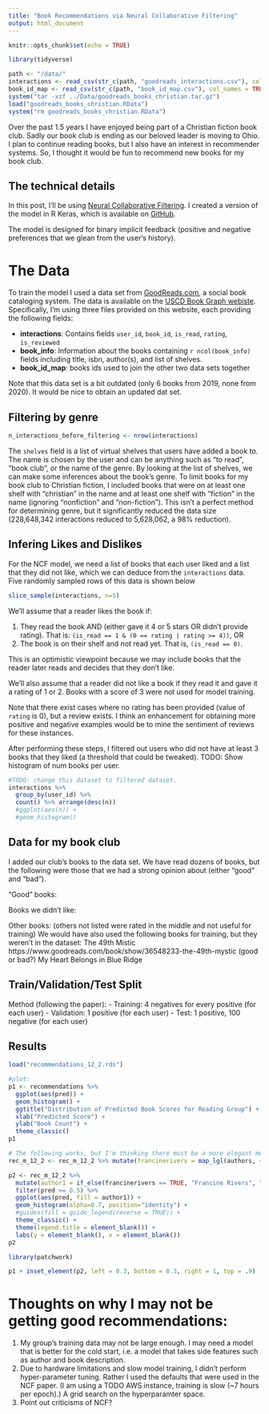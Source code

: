 ```yaml
---
title: "Book Recommendations via Neural Collaborative Filtering"
output: html_document
---
```


```r
knitr::opts_chunk$set(echo = TRUE)
```

```r
library(tidyverse)
```


```r
path <- "/data/"
interactions <- read_csv(str_c(path, "goodreads_interactions.csv"), col_names = TRUE)
book_id_map <- read_csv(str_c(path, "book_id_map.csv"), col_names = TRUE) # Need for linking to book info dataset
system("tar -xzf ../Data/goodreads_books_christian.tar.gz")
load("goodreads_books_christian.RData")
system("rm goodreads_books_christian.RData")

```


Over the past 1.5 years I have enjoyed being part of a Christian fiction book club. 
Sadly our book club is ending as our beloved leader is moving to Ohio. I plan to continue reading books, but 
I also have an interest in recommender systems. So, I thought it would be fun to recommend new books for my book club. 

## The technical details

In this post, I'll be using [Neural Collaborative Filtering](https://dl.acm.org/doi/10.1145/3038912.3052569). I created a version of the model in R Keras, which is available on [GitHub](https://github.com/AmandaRP/NeuralCollaborativeFiltering).

The model is designed for binary implicit feedback (positive and negative preferences that we glean from the user's history).


# The Data

To train the model I used a data set from [GoodReads.com](https://en.wikipedia.org/wiki/Goodreads), a social book cataloging system. The data is available on the [USCD Book Graph webiste](https://sites.google.com/eng.ucsd.edu/ucsdbookgraph). Specifically, I'm using three files provided on this website, each providing the following fields:

* **interactions**: Contains fields `user_id`, `book_id`, `is_read`, `rating`, `is_reviewed`
* **book_info**: Information about the books containing `r ncol(book_info)` fields including title, isbn, author(s), and list of shelves. 
* **book_id_map**: books ids used to join the other two data sets together

Note that this data set is a bit outdated (only 6 books from 2019, none from 2020). It would be nice to obtain an updated dat set. 


## Filtering by genre

```r
n_interactions_before_filtering <- nrow(interactions)
```


The `shelves` field is a list of virtual shelves that users have added a book to. The name is chosen by the user and can be anything such as "to read", "book club", or the name of the genre. By looking at the list of shelves, we can make some inferences about the book's genre. To limit books for my book club to Christian fiction, I included books that were on at least one shelf with "christian" in the name and at least one shelf with "fiction" in the name (ignoring "nonfiction" and "non-fiction"). This isn't a perfect method for determining genre, but it significantly reduced the data size (228,648,342 interactions reduced to 5,628,062, a 98% reduction).   


## Infering Likes and Dislikes

For the NCF model, we need a list of books that each user liked and a list that they did not like, which we can deduce from the `interactions` data. Five randomly sampled rows of this data is shown below

```r
slice_sample(interactions, n=5)
```

We'll assume that a reader likes the book if:

1. They read the book AND (either gave it 4 or 5 stars OR didn't provide rating). That is:
`(is_read == 1 & (0 == rating | rating >= 4))`, OR
2. The book is on their shelf and not read yet. That is, `(is_read == 0)`.

This is an optimistic viewpoint because we may include books that the reader later reads and decides that they don't like. 

We'll also assume that a reader did not like a book if they read it and gave it a rating of 1 or 2. Books with a score of 3 were not used for model training. 

Note that there exist cases where no rating has been provided (value of `rating` is 0), but a review exists. I think an enhancement for obtaining more positive and negative examples would be to mine the sentiment of reviews for these instances.

After performing these steps, I filtered out users who did not have at least 3 books that they liked (a threshold that could be tweaked). TODO: Show histogram of num books per user.


```r
#TODO: change this dataset to filtered dataset.
interactions %>% 
  group_by(user_id) %>%
  count() %>% arrange(desc(n))
  #ggplot(aes(n)) + 
  #geom_histogram()
```


## Data for my book club

I added our club's books to the data set. We have read dozens of books, but the following were those that we had a strong opinion about (either "good" and "bad").


"Good" books:

Books we didn't like:


Other books: 
(others not listed were rated in the middle and not useful for training)
We would have also used the following books for training, but they weren't in the dataset:
The 49th Mistic https://www.goodreads.com/book/show/36548233-the-49th-mystic (good or bad?)
My Heart Belongs in Blue Ridge

## Train/Validation/Test Split


Method (following the paper):
- Training: 4 negatives for every positive (for each user)
- Validation: 1 positive (for each user) 
- Test: 1 positive, 100 negative (for each user)


## Results

```r
load("recommendations_12_2.rds")

#plot:
p1 <- recommendations %>% 
  ggplot(aes(pred)) + 
  geom_histogram() + 
  ggtitle("Distribution of Predicted Book Scores for Reading Group") + 
  xlab("Predicted Score") +
  ylab("Book Count") + 
  theme_classic()
p1

```

```r
# The following works, but I'm thinking there must be a more elegant method.
rec_m_12_2 <- rec_m_12_2 %>% mutate(francinerivers = map_lgl(authors, ~filter(., author_id == 6492) %>% nrow() > 0)) 

```

```r
p2 <- rec_m_12_2 %>% 
  mutate(author1 = if_else(francinerivers == TRUE, "Francine Rivers", "Other")) %>%
  filter(pred >= 0.5) %>%
  ggplot(aes(pred, fill = author1)) +
  geom_histogram(alpha=0.7, position="identity") + 
  #guides(fill = guide_legend(reverse = TRUE)) +
  theme_classic() + 
  theme(legend.title = element_blank()) + 
  labs(y = element_blank(), x = element_blank())
p2
```

```r
library(patchwork)

p1 + inset_element(p2, left = 0.3, bottom = 0.3, right = 1, top = .9)
```


  

# Thoughts on why I may not be getting good recommendations:
1. My group's training data may not be large enough. I may need a model that is better for the cold start, i.e. a model that takes side features such as author and book description.
2. Due to hardware limitations and slow model training, I didn't perform hyper-parameter tuning. Rather I used the defaults that were used in the NCF paper. (I am using a TODO AWS instance, training is slow (~7 hours per epoch).) A grid search on the hyperparamter space. 
3. Point out criticisms of NCF?

